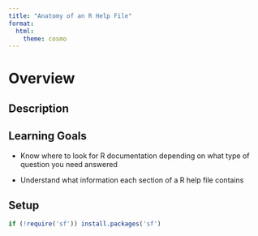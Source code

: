 ```yaml
---
title: "Anatomy of an R Help File"
format:
  html:
    theme: cosmo
---
```


# Overview {.unnumbered}

## Description



## Learning Goals

  * Know where to look for R documentation depending on what type of question 
  you need answered
  
  * Understand what information each section of a R help file contains 
  
  
## Setup

```r

if (!require('sf')) install.packages('sf')


```

